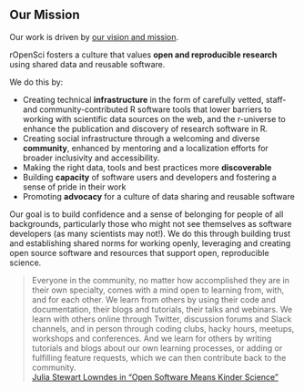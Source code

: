 ## Our Mission {#mission}


Our work is driven by [our vision and mission](https://ropensci.org/about/).

rOpenSci fosters a culture that values **open and reproducible research** using shared data and reusable software.

We do this by:


- Creating technical **infrastructure** in the form of carefully vetted, staff- and community-contributed R software tools that lower barriers to working with scientific data sources on the web, and the r-universe to enhance the publication and discovery of research software in R.
- Creating social infrastructure through a welcoming and diverse **community**, enhanced by mentoring and a localization efforts for broader inclusivity and accessibility.  
- Making the right data, tools and best practices more **discoverable**
- Building **capacity** of software users and developers and fostering a sense of pride in their work
- Promoting **advocacy** for a culture of data sharing and reusable software

Our goal is to build confidence and a sense of belonging for people of all backgrounds, 
particularly those who might not see themselves as software developers (as many scientists may not!).
We do this through building trust and establishing shared norms for working openly, 
leveraging and creating open source software and resources that support open, reproducible science.

> Everyone in the community, no matter how accomplished they are in their own specialty, 
> comes with a mind open to learning from, with, and for each other. 
> We learn from others by using their code and documentation, their blogs and tutorials, 
> their talks and webinars. 
> We learn with others online through Twitter, discussion forums and Slack channels, 
> and in person through coding clubs, hacky hours, meetups, workshops and conferences. 
> And we learn for others by writing tutorials and blogs about our own learning processes, 
> or adding or fulfilling feature requests, which we can then contribute back to the community. 
> <br>
> [Julia Stewart Lowndes in "Open Software Means Kinder Science"](https://blogs.scientificamerican.com/observations/open-software-means-kinder-science/) 
